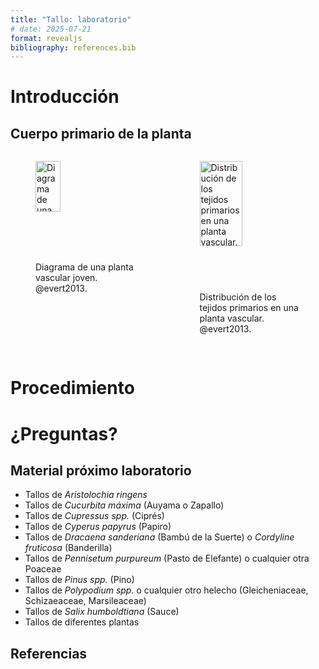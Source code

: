 ```yaml
---
title: "Tallo: laboratorio"
# date: 2025-07-21
format: revealjs
bibliography: references.bib
---
```


# Introducción

## Cuerpo primario de la planta

::: columns
::: {.column width="50%"}
![Diagrama de una planta vascular joven. @evert2013.](/presentaciones/images/plantas_partes.png){#fig-planta-partes fig-align="center" width="50%"}
:::

::: {.column width="50%"}
![Distribución de los tejidos primarios en una planta vascular. @evert2013.](/presentaciones/images/tejidos_distribucion.png){#fig-planta-partes fig-align="center" width="65%"}
:::
:::



# Procedimiento



# ¿Preguntas?

## Material próximo laboratorio

-   Tallos de *Aristolochia ringens*
-   Tallos de *Cucurbita máxima* (Auyama o Zapallo)
-   Tallos de *Cupressus spp.* (Ciprés)
-   Tallos de *Cyperus papyrus* (Papiro)
-   Tallos de *Dracaena sanderiana* (Bambú de la Suerte) o *Cordyline fruticosa* (Banderilla)
-   Tallos de *Pennisetum purpureum* (Pasto de Elefante) o cualquier otra Poaceae
-   Tallos de *Pinus spp.* (Pino)
-   Tallos de *Polypodium spp.* o cualquier otro helecho (Gleicheniaceae, Schizaeaceae, Marsileaceae)
-   Tallos de *Salix humboldtiana* (Sauce)
-   Tallos de diferentes plantas

## Referencias

